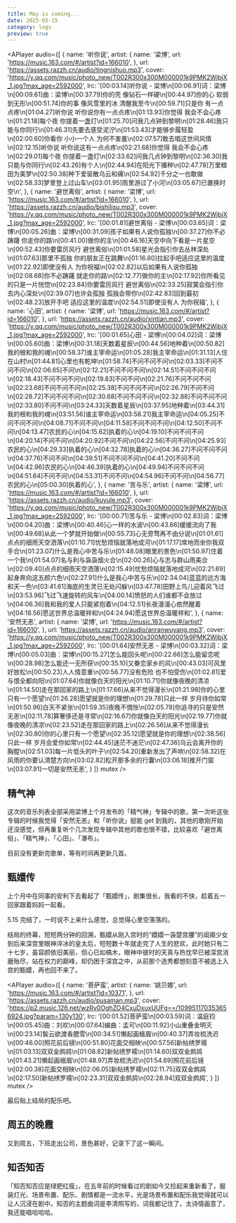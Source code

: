 ```yaml
---
title: May is coming...
date: 2025-05-15
category: logs
preview: true
---
```


<APlayer 
  audio={[
    {
      name: '听你说',
      artist: {
        name: '梁博',
        url: 'https://music.163.com/#/artist?id=166010',
      },
      url: 'https://assets.razzh.cn/audio/tingnishuo.mp3',
      cover:
        'https://y.qq.com/music/photo_new/T002R300x300M000001k9PMK2WjbjX_1.jpg?max_age=2592000',
      lrc: '[00:03.14]听你说 - 梁博\n[00:06.91]词：梁博\n[00:09.61]曲：梁博\n[00:37.79]你的壳 像钻石一样硬\n[00:44.97]你的心 软弱到无形\n[00:51.74]你的事 像风雪里的冰 清醒我至今\n[00:59.71]只是你 有一点点疼\n[01:04.27]听你说 听你说你有一点点疼\n[01:13.93]你觉得 我会不会心疼\n[01:21.18]每个夜 你提着一盏灯\n[01:25.70]问我几点钟到黎明\n[01:28.46]我只能与你同行\n[01:46.31]先要去感受泥泞\n[01:53.43]才能够步履轻盈\n[02:00.60]你看你 小小一个人 为何不害羞\n[02:07.57]敢去唱这世间风情\n[02:12.15]听你说 听你说这有一点点疼\n[02:21.68]你觉得 我会不会心疼\n[02:29.01]每个夜 你提着一盏灯\n[02:33.62]问我几点钟到黎明\n[02:36.30]我只能与你同行\n[02:43.26]有个人\n[02:44.94]在阳光下播种\n[02:47.78]万里粮田为美梦\n[02:50.38]种下爱驱散乌云和痛\n[02:54.92]千分之一也敢做\n[02:58.33]梦里登上过山车\n[03:01.95]雨里游过了小河\n[03:05.67]已置换时空\n',
    },
    {
      name: '避世离俗',
      artist: {
        name: '梁博',
        url: 'https://music.163.com/#/artist?id=166010',
      },
      url: 'https://assets.razzh.cn/audio/bishilisu.mp3',
      cover:
        'https://y.qq.com/music/photo_new/T002R300x300M000001k9PMK2WjbjX_1.jpg?max_age=2592000',
      lrc: '[00:01.81]避世离俗 - 梁博\n[00:03.65]词：梁博\n[00:05.26]曲：梁博\n[00:31.09]孩子如果有人说你孤独\n[00:37.27]你不必踌躇 你走你的路\n[00:41.00]做你的主\n[00:46.16]天空中向下看是一片星空\n[00:52.43]你要雷厉风行 避世离俗\n[01:01.58]星光会指引你去丛林深处\n[01:07.63]那里不孤独 你的朋友正在跳舞\n[01:16.80]拉起手吧适应这里的温度\n[01:22.92]即使没有人 为你祝福\n[02:02.82]以后如果有人说你孤独\n[02:08.68]你不必踌躇 就走你的路\n[02:12.77]做你的主\n[02:17.92]你所看见的只是一片恍惚\n[02:23.84]你要雷厉风行 避世离俗\n[02:33.25]寂寞会指引你去内心深处\n[02:39.07]也许会孤独 孤独会带你\n[02:42.83]回到最初\n[02:48.23]放开手吧 适应这里的温度\n[02:54.51]即使没有人 为你祝福',
    },
    {
      name: '心田',
      artist: {
        name: '梁博',
        url: 'https://music.163.com/#/artist?id=166010',
      },
      url: 'https://assets.razzh.cn/audio/xintian.mp3',
      cover:
        'https://y.qq.com/music/photo_new/T002R300x300M000001k9PMK2WjbjX_1.jpg?max_age=2592000',
      lrc: '[00:01.65]心田 - 梁博\n[00:04.02]词：梁博\n[00:05.60]曲：梁博\n[00:31.18]天数着星辰\n[00:44.56]地种着\n[00:50.82]我的根和我的魂\n[00:58.37]谁主宰命运\n[01:05.28]我主宰命运\n[01:31.13]人住在山村\n[01:44.81]心里也有乾坤\n[01:58.74]不问不问不问\n[02:03.33]不问不问不问\n[02:06.65]不问\n[02:12.21]不问不问不问\n[02:14.51]不问不问不问\n[02:18.43]不问不问不问\n[02:19.83]不问不问\n[02:21.76]不问不问不问\n[02:23.68]不问不问不问\n[02:25.38]不问不问不问\n[02:26.79]不问不问\n[02:28.72]不问不问不问\n[02:30.68]不问不问不问\n[02:32.88]不问不问不问\n[02:33.80]不问不问\n[03:24.33]天数着星辰\n[03:37.95]地种着\n[03:44.31]我的根和我的魂\n[03:51.56]谁主宰命运\n[03:58.21]我主宰命运\n[04:05.25]不问不问不问\n[04:08.71]不问不问\n[04:11.58]不问不问不问\n[04:12.50]不问不问\n[04:13.47]农民的心\n[04:15.62]执着的心\n[04:19.10]不问不问不问\n[04:20.14]不问不问\n[04:20.92]不问不问\n[04:22.56]不问不问\n[04:25.93]农民的心\n[04:29.33]执着的心\n[04:32.78]执着的心\n[04:36.27]不问不问不问\n[04:37.76]不问不问\n[04:39.51]不问不问不问\n[04:41.20]不问不问\n[04:42.96]农民的心\n[04:46.39]执着的心\n[04:49.94]不问不问不问\n[04:51.64]不问不问\n[04:53.31]不问不问\n[04:54.96]不问不问\n[04:56.77]农民的心\n[05:00.30]执着的心',
    },
    {
      name: '苦与乐',
      artist: {
        name: '梁博',
        url: 'https://music.163.com/#/artist?id=166010',
      },
      url: 'https://assets.razzh.cn/audio/kuyule.mp3',
      cover:
        'https://y.qq.com/music/photo_new/T002R300x300M000001k9PMK2WjbjX_1.jpg?max_age=2592000',
      lrc: '[00:00.71]苦与乐 - 梁博\n[00:02.83]词：梁博\n[00:04.20]曲：梁博\n[00:40.46]心一样的水波\n[00:43.66]缓缓流向了我\n[00:49.68]从此一个梦就开始做\n[00:55.73]心无旁骛再不由分说\n[01:01.61]点点的细雨天空洒落\n[01:10.71]忧愁烦恼就落地成河\n[01:17.17]席地而坐你我双手合\n[01:23.07]什么是我心中苦与乐\n[01:48.08]眼里的景色\n[01:50.97]住着一个我\n[01:54.07]名与利与袅袅烟火合\n[02:00.26]心与志与群山雨美合\n[02:09.40]点点的细雨天空洒落\n[02:15.49]忧愁烦恼就落地成河\n[02:21.69]起身奔向这五颜六色\n[02:27.91]什么是我心中苦与乐\n[02:34.04]蓝蓝的远方海和天一色\n[03:41.61]海底的生灵已无处闪躲\n[03:47.78]田野上鸟儿迎着风飞过\n[03:53.96]飞过飞速旋转的风车\n[04:00.14]愤怒的人们谁都不会放过\n[04:06.36]我和我的爱人只能紧抱着\n[04:12.51]长夜漫漫心依然醒着\n[04:18.56]愿这世界总温暖祥和\n[04:24.94]愿这世界总温暖祥和',
    },
    {
      name: '安然无恙',
      artist: {
        name: '梁博',
        url: 'https://music.163.com/#/artist?id=166010',
      },
      url: 'https://assets.razzh.cn/audio/anranwuyang.mp3',
      cover:
        'https://y.qq.com/music/photo_new/T002R300x300M000001k9PMK2WjbjX_1.jpg?max_age=2592000',
      lrc: '[00:01.64]安然无恙 - 梁博\n[00:03.32]词：梁博\n[00:05.03]曲：梁博\n[00:15.27]怎么能回头呢\n[00:22.66]怎么能留恋呢\n[00:28.98]怎么能还一无所获\n[00:35.10]又眷恋家乡的风\n[00:43.03]可风里好放松\n[00:50.23]人人情意重\n[00:56.77]没有危险 也不怕受伤\n[01:02.81]爱与恨全都向阳\n[01:07.64]你就像白天的阳光\n[01:10.71]你就像夜晚的清凉\n[01:14.50]走在那回家的路上\n[01:17.66]从来不觉得漫长\n[01:21.98]你的心里只有一个愿望\n[01:26.28]愿望就是你的理想\n[01:29.78]只此一样 岁月待你如常\n[01:50.96]白天不紧张\n[01:59.35]夜晚不惆怅\n[02:05.78]你追寻的只是安然无恙\n[02:11.78]算奢侈还是寻常\n[02:16.67]你就像白天的阳光\n[02:19.77]你就像夜晚的清凉\n[02:23.52]走在那回家的路上\n[02:26.56]从来不觉得漫长\n[02:30.80]你的心里只有一个愿望\n[02:35.12]愿望就是你的理想\n[02:38.56]只此一样 岁月会爱你如常\n[02:44.45]迷茫不迷茫\n[02:47.36]乌云会离开你的胸膛\n[02:51.03]每一片低头的叶子\n[02:54.20]重新发出了声响\n[02:58.32]在风雨的你要认清楚方向\n[03:02.82]松开那多余的行囊\n[03:06.18]推开门窗\n[03:07.91]一切是安然无恙',
    }
  ]}
  mutex
/>

## 精气神

这次的音乐列表全部采用梁博上个月发布的「精气神」专辑中的歌，第一次听这张专辑的时候我觉得「安然无恙」和「听你说」挺能 get 到我的，其他的歌刚开始还没感觉，但再重复听个几次发现专辑中其他的歌也很不错，比较喜欢「避世离俗」、「精气神」、「心田」、「瀑布」。  

目前没有更新完歌单，等有时间再更新几首。

## 甄嬛传

上个月中在同事的安利下去看起了「甄嬛传」，剧集很长，我看的不快，趁着五一回家跟着妈妈一起看。  

<ImagePreview src='/memories/25may-1.webp' />

5.15 完结了，一时说不上来什么感觉，总觉得心里空落落的。  

结局的终幕，短短两分钟的回溯，甄嬛从刚入宫时的“嬛嬛一袅楚宫腰”的闺阁少女到后来深宫里眼神淬冰的皇太后，短短数十年就走完了人生的悲欢，此时她只有二十七岁，虽容颜依旧美丽，但心已如槁木，眼神中彼时的天真与热忱早已被深宫消磨殆尽，站在权力的巅峰，却仍困于深宫之中，从前那个选秀都想刻意不被选上入宫的甄嬛，再也回不来了。

<APlayer
  audio={[
    {
      name: '菩萨蛮',
      artist: {
        name: '姚贝娜',
        url: 'https://music.163.com/#/artist?id=10371',
      },
      url: 'https://assets.razzh.cn/audio/pusaman.mp3',
      cover:
        'https://p2.music.126.net/wzRy0OghZO4CxuDxuxUUFg==/109951170353656924.jpg?param=130y130',
      lrc: '[00:01.52]菩萨蛮\n[00:03.59]词：温庭钧\n[00:05.45]曲：刘欢\n[00:07.64]编曲：孟可\n[00:11.92]小山重叠金明灭\n[00:23.14]鬓云欲渡香腮雪\n[00:34.51]懒起画蛾眉\n[00:40.37]弄妆梳洗迟\n[00:46.00]照花前后镜\n[00:51.80]花面交相映\n[00:57.56]新帖绣罗襦\n[01:03.13]双双金鹧鸪\n[01:08.82]新帖绣罗襦\n[01:14.60]双双金鹧鸪\n[01:43.21]懒起画蛾眉\n[01:48.97]弄妆梳洗迟\n[01:54.69]照花前后镜\n[02:00.38]花面交相映\n[02:06.05]新帖绣罗襦\n[02:11.75]双双金鹧鸪\n[02:17.50]新帖绣罗襦\n[02:23.31]双双金鹧鸪\n[02:28.94]双双金鹧鸪',
    }
  ]}
  mutex
/>

最后贴上结局的配乐吧。

## 周五的晚霞

又到周五，下班走出公司，景色甚好，记录下了这一瞬间。

<ImagePreview src='/memories/25may-2.webp' />

## 知否知否

「知否知否应是绿肥红瘦」，在五年前的时候看过的剧如今又捡起来重新看了，服装灯光、场景布置、配乐、剧情都是一流水平，光是场景布置和配乐我觉得就可以让人沉浸在剧中。知否的主题曲词是李清照写的，词我都记住了，太诗情画意了，我还能唱哈哈哈。